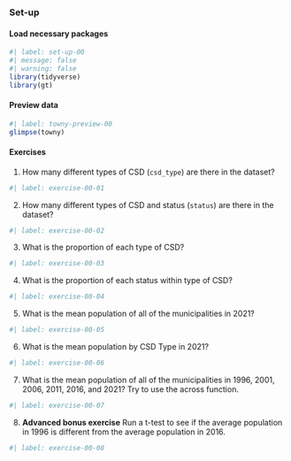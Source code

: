 ### Set-up

#### Load necessary packages

```r
#| label: set-up-00
#| message: false
#| warning: false
library(tidyverse)
library(gt)
```

#### Preview data

```r
#| label: towny-preview-00
glimpse(towny)
```

#### Exercises

1. How many different types of CSD (`csd_type`) are there in the dataset?

```r
#| label: exercise-00-01
```

2. How many different types of CSD and status (`status`) are there in the dataset?

```r
#| label: exercise-00-02
```

3. What is the proportion of each type of CSD?

```r
#| label: exercise-00-03
```

4. What is the proportion of each status within type of CSD?

```r
#| label: exercise-00-04
```

5. What is the mean population of all of the municipalities in 2021?

```r
#| label: exercise-00-05
```

6. What is the mean population by CSD Type in 2021?

```r
#| label: exercise-00-06
```

7. What is the mean population of all of the municipalities in 1996, 2001, 2006, 2011, 2016, and 2021? Try to use the across function.

```r
#| label: exercise-00-07
```

8. **Advanced bonus exercise** Run a t-test to see if the average population in 1996 is different from the average population in 2016.

```r
#| label: exercise-00-08
```
